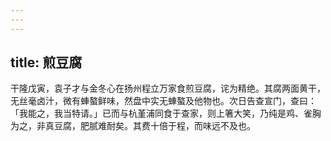 ```yaml
---
---
---
```

title: 煎豆腐
---



干隆戊寅，袁子才与金冬心在扬州程立万家食煎豆腐，诧为精绝。其腐两面黄干，无丝毫卤汁，微有蛼螯鲜味，然盘中实无蛼螯及他物也。次日告查宣门，查曰：「我能之，我当特请。」已而与杭堇浦同食于查家，则上箸大笑，乃纯是鸡、雀胸为之，非真豆腐，肥腻难耐矣。其费十倍于程，而味远不及也。